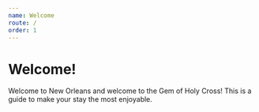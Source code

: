 ```yaml
---
name: Welcome
route: /
order: 1
---
```


# Welcome!

Welcome to New Orleans and welcome to the Gem of Holy Cross! This is a guide to make your stay the most enjoyable.
